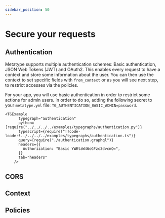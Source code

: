 ```yaml
---
sidebar_position: 50
---
```



# Secure your requests

## Authentication

Metatype supports multiple authentication schemes: Basic authentication, JSON Web Tokens (JWT) and OAuth2. This enables every request to have a context and store some information about the user. You can then use the context to set specific fields with `from_context` or as you will see next step, to restrict accesses via the policies.

For your app, you will use basic authentication in order to restrict some actions for admin users. In order to do so, adding the following secret to your `metatype.yml` file: `TG_AUTHENTICATION_BASIC_ADMIN=password`.

    <TGExample
          typegraph="authentication"
          python={require("../../../../examples/typegraphs/authentication.py")}
          typescript={require("!!code-loader!../../../../examples/typegraphs/authentication.ts")}
          query={require("./authentication.graphql")}
          headers={{
            Authorization: "Basic YWRtaW46cGFzc3dvcmQ=",
          }}
          tab="headers"
        />

## CORS

## Context


## Policies
